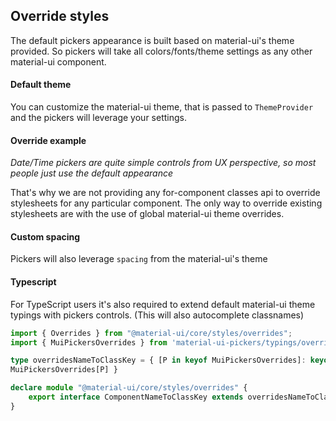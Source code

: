 
<PageMeta title="CSS Overrides" />

## Override styles

The default pickers appearance is built based on material-ui's theme provided. So pickers will take all
colors/fonts/theme settings as any other material-ui component.

<Ad />


#### Default theme

You can customize the material-ui theme, that is passed to `ThemeProvider` and the pickers will leverage your settings.

<Example testId="css-override" source={CssTheme} />

#### Override example

*Date/Time pickers are quite simple controls from UX perspective, so most people just use the default appearance*

That's why we are not providing any for-component classes api to override stylesheets for any particular
component. The only way to override existing stylesheets are with the use of global material-ui theme
overrides.


<Example source={CssOverrides} />


#### Custom spacing

Pickers will also leverage `spacing` from the material-ui's theme

<Example source={CssThemeSpacing} />

#### Typescript
For TypeScript users it's also required to extend default material-ui theme typings with pickers controls.
(This will also autocomplete classnames)

```typescript
import { Overrides } from "@material-ui/core/styles/overrides";
import { MuiPickersOverrides } from 'material-ui-pickers/typings/overrides'

type overridesNameToClassKey = { [P in keyof MuiPickersOverrides]: keyof
MuiPickersOverrides[P] }

declare module "@material-ui/core/styles/overrides" {
    export interface ComponentNameToClassKey extends overridesNameToClassKey { }
}
```
